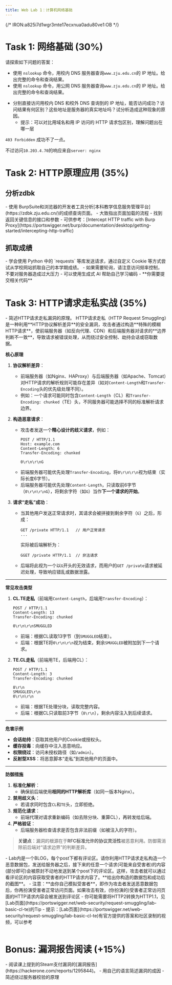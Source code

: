 ```yaml
---
title: Web Lab 1：计算机网络基础
---
```



{/* IRON:a825i7d1wgr3mte17ecxnua0adu80ve1:OB */}


<PasswordContainer md5="a8f531bd290138ddafa3be02a00e3172">

# Task 1: 网络基础 (30%)

<Card type="task" title="任务">

请探索如下问题的答案：

- 使用 `nslookup` 命令，用校内 DNS 服务器查询`www.zju.edu.cn`的 IP 地址。给出完整的命令和查询结果。
- 使用 `nslookup` 命令，用公网 DNS 服务器查询`www.zju.edu.cn`的 IP 地址。给出完整的命令和查询结果。

</Card>



<Asciinema cast={castL1} />

<Card type="task" title="任务">

- 分别直接访问用校内 DNS 和校外 DNS 查询到的 IP 地址，能否访问成功？访问结果有何区别？这些地址是服务器的真实地址吗？试分析造成这种现象的原因。
  - 提示：可以对比用域名和用 IP 访问的 HTTP 请求包区别，理解问题出在哪一层
</Card>

`403 Forbidden` 成功不了一点。

不过访问`10.203.4.70`的响应来自`server: nginx`



# Task 2: HTTP原理应用 (35%)

## 分析zdbk

<Card type="task" title="任务">
- 使用 BurpSuite和浏览器的开发者工具分析[本科教学信息服务管理平台](https://zdbk.zju.edu.cn/)的成绩查询页面。
    - 大致指出页面加载的流程
    - 找到返回关键信息的接口和参数
    - 可供参考：[Intercept HTTP traffic with Burp Proxy](https://portswigger.net/burp/documentation/desktop/getting-started/intercepting-http-traffic)
</Card>

## 抓取成绩

<Card type="task" title="任务">
- 学会使用 Python 中的 `requests` 等库发送请求，通过自定义 Cookie 等方式尝试从学校网站抓取自己的本学期成绩。
    - 如果需要轮询，请注意访问频率控制，不要对服务器造成过大压力
    - 可以使用生成式 AI 帮助自己学习编码
    - **你需要提交相关代码**
</Card> 



# Task 3: HTTP请求走私实战 (35%)

<Card type="task" title="任务">
- 简述HTTP请求走私漏洞的原理。
</Card>

<Card type="prompt" title="LLM: Deepseek R1">
HTTP请求走私（HTTP Request Smuggling）是一种利用**HTTP协议解析差异**的安全漏洞，攻击者通过构造**特殊的模糊HTTP请求**，使前端服务器（如反向代理、CDN）和后端服务器对请求的**边界判断不一致**，导致请求被错误处理，从而绕过安全控制、劫持会话或窃取数据。

**核心原理**

1. **协议解析差异**：
   - 前端服务器（如Nginx、HAProxy）与后端服务器（如Apache、Tomcat）对HTTP请求的解析规则可能存在差异（如对`Content-Length`和`Transfer-Encoding`头的优先级处理不同）。
   - 例如：一个请求可能同时包含`Content-Length`（CL）和`Transfer-Encoding: chunked`（TE）头，不同服务器可能选择不同的标准解析请求边界。

2. **构造恶意请求**：
   - 攻击者发送一个**精心设计的歧义请求**，例如：
     ```http
     POST / HTTP/1.1
     Host: example.com
     Content-Length: 6
     Transfer-Encoding: chunked
     
     0\r\n\r\nG
     ```
   - 前端服务器可能优先处理`Transfer-Encoding`，将`0\r\n\r\n`视为结束（实际长度6字节）。
   - 后端服务器可能优先处理`Content-Length`，只读取前6字节（`0\r\n\r\nG`），将剩余字符（如`G`）当作**下一个请求的开始**。

3. **请求“走私”成功**：
   - 当其他用户发送正常请求时，其请求会被拼接到剩余字符（`G`）之后，形成：
     ```http
     GET /private HTTP/1.1   // 用户正常请求
     ...
     ```
     实际被后端解析为：
     ```http
     GGET /private HTTP/1.1  // 非法请求
     ```
   - 后端将此视为一个以`G`开头的无效请求，而用户的`GET /private`请求被延迟处理，导致响应错乱或数据泄露。

---

**常见攻击类型**

1. **CL.TE走私**（前端用`Content-Length`，后端用`Transfer-Encoding`）：
   ```http
   POST / HTTP/1.1
   Content-Length: 13
   Transfer-Encoding: chunked
   
   0\r\n\r\nSMUGGLED
   ```
   - 前端：根据CL读取13字节（到`SMUGGLED`结束）。
   - 后端：根据TE将`0\r\n\r\n`视为结束，剩余`SMUGGLED`被附加到下一个请求。

2. **TE.CL走私**（前端用TE，后端用CL）：
   ```http
   POST / HTTP/1.1
   Content-Length: 3
   Transfer-Encoding: chunked
   
   8\r\n
   SMUGGLED\r\n
   0\r\n\r\n
   ```
   - 前端：根据TE处理分块，读取完整内容。
   - 后端：根据CL只读取前3字节（`8\r\n`），剩余内容注入到后续请求。

---

**危害示例**

- **会话劫持**：窃取其他用户的Cookie或授权头。
- **缓存投毒**：向缓存中注入恶意响应。
- **权限绕过**：访问未授权路径（如`/admin`）。
- **反射型XSS**：将恶意脚本“走私”到其他用户的页面中。

---

**防御措施**

1. **标准化解析**：
   - 确保前后端使用**相同的HTTP解析库**（如同一版本Nginx）。
2. **禁用歧义头**：
   - 若请求同时包含`CL`和`TE`头，立即拒绝。
3. **规范化请求**：
   - 前端代理对请求重新编码（如去除分块、重算CL），再转发给后端。
4. **严格验证**：
   - 后端服务器检查请求是否包含非法前缀（如被注入的字符）。

> **关键点**：漏洞的根源在于**RFC标准允许的协议灵活性**被恶意利用。防御需消除前后端对“请求边界”的判断差异。
</Card>


<Card type="task" title="任务">
- Lab内是一个BLOG，每个post下都有评论区。请你利用HTTP请求走私构造一个恶意数据包，发送给服务器之后，接下来的任意一个请求(可能来自受害者)的内容(部分即可)会被原封不动地发送到某个post下的评论区。这样，攻击者就可以通过看评论区的内容获取受害者的HTTP请求内容了。**给出你构造的数据包和成功后的截图**。
    - 注意：**由你自己模拟受害者**，即作为攻击者发送恶意数据包后，你再扮演受害者正常访问页面。如果攻击有效，(你扮演的)受害者正常访问页面的HTTP请求内容会被发送到评论区
    - 你可能需要将HTTP2转换为HTTP1.1，见[Lab页面](https://portswigger.net/web-security/request-smuggling/lab-basic-cl-te)的Tip
    - 提示：[Lab页面](https://portswigger.net/web-security/request-smuggling/lab-basic-cl-te)有官方提供的答案和社区录制的视频，可以参考
</Card>


```http

```

# Bonus: 漏洞报告阅读 (+15%)

<Card type="task" title="任务">
- 阅读课上提到的Steam支付漏洞的[漏洞报告](https://hackerone.com/reports/1295844)。
    - 用自己的语言简述漏洞的成因
    - 简述绕过服务器校验的原理
</Card>


</PasswordContainer>